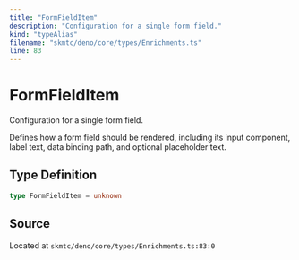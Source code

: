 ```yaml
---
title: "FormFieldItem"
description: "Configuration for a single form field."
kind: "typeAlias"
filename: "skmtc/deno/core/types/Enrichments.ts"
line: 83
---
```


# FormFieldItem

Configuration for a single form field.

Defines how a form field should be rendered, including its input component,
label text, data binding path, and optional placeholder text.

## Type Definition

```typescript
type FormFieldItem = unknown
```

## Source

Located at `skmtc/deno/core/types/Enrichments.ts:83:0`
